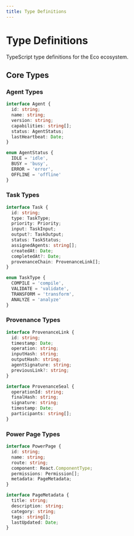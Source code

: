 ```yaml
---
title: Type Definitions
---
```


# Type Definitions

TypeScript type definitions for the Eco ecosystem.

## Core Types

### Agent Types
```typescript
interface Agent {
  id: string;
  name: string;
  version: string;
  capabilities: string[];
  status: AgentStatus;
  lastHeartbeat: Date;
}

enum AgentStatus {
  IDLE = 'idle',
  BUSY = 'busy',
  ERROR = 'error',
  OFFLINE = 'offline'
}
```

### Task Types
```typescript
interface Task {
  id: string;
  type: TaskType;
  priority: Priority;
  input: TaskInput;
  output?: TaskOutput;
  status: TaskStatus;
  assignedAgents: string[];
  createdAt: Date;
  completedAt?: Date;
  provenanceChain: ProvenanceLink[];
}

enum TaskType {
  COMPILE = 'compile',
  VALIDATE = 'validate',
  TRANSFORM = 'transform',
  ANALYZE = 'analyze'
}
```

### Provenance Types
```typescript
interface ProvenanceLink {
  id: string;
  timestamp: Date;
  operation: string;
  inputHash: string;
  outputHash: string;
  agentSignature: string;
  previousLink?: string;
}

interface ProvenanceSeal {
  operationId: string;
  finalHash: string;
  signature: string;
  timestamp: Date;
  participants: string[];
}
```

### Power Page Types
```typescript
interface PowerPage {
  id: string;
  name: string;
  route: string;
  component: React.ComponentType;
  permissions: Permission[];
  metadata: PageMetadata;
}

interface PageMetadata {
  title: string;
  description: string;
  category: string;
  tags: string[];
  lastUpdated: Date;
}
```